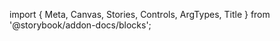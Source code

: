﻿import { Meta, Canvas, Stories, Controls, ArgTypes, Title } from '@storybook/addon-docs/blocks';

<Meta of={ProgressStories}/>
<Title/>

<Canvas of={ProgressStories.Default} layout={"centered"} sourceState={"none"} withToolbar={true} />
<Controls/>

<Canvas of={ProgressRingStories.Default} meta={ProgressRingStories} layout={"centered"} sourceState={"none"} withToolbar={true}/>
<Controls of={ProgressRingStories.Default} />

## Components

### Progress
<ArgTypes of={ProgressStories}/>

### ProgressLabel
<ArgTypes of={ProgressLabelStories}/>

### ProgressValueLabel
<ArgTypes of={ProgressValueLabelStories}/>

### ProgressRing
<ArgTypes of={ProgressRingStories}/>
